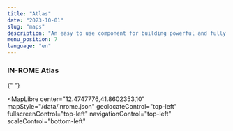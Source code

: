 ```yaml
---
title: "Atlas"
date: "2023-10-01"
slug: "maps"
description: "An easy to use component for building powerful and fully customizable maps"
menu_position: 7
language: "en"
---
```



### IN-ROME Atlas

{" "}

<MapLibre
  center="12.4747776,41.8602353,10"
  mapStyle="/data/inrome.json"
  geolocateControl="top-left"
  fullscreenControl="top-left"
  navigationControl="top-left"
  scaleControl="bottom-left"
></MapLibre>

